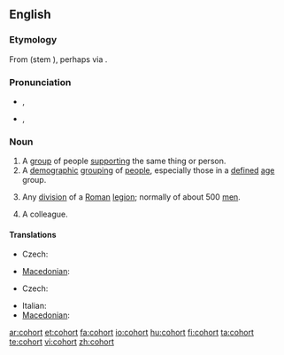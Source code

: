 ==English==
{{wikipedia}}

===Etymology===
From {{etyl|la}} {{term|cohors|lang=la}} (stem {{term|cohort-|lang=la}}), perhaps via {{etyl|fro}} {{term|cohorte|lang=fro}}.

===Pronunciation===
* {{a|UK}} {{IPA|/'kəʊ.hɔː(ɹ)t/}}, {{SAMPA|/"k@U.h@U.hO:(r)t/}}
* {{a|US}} {{IPA|/ˈkoʊ̯.hɔɹt/}}, {{SAMPA|/"koU.hOrt/}}

===Noun===
{{en-noun}}

# A [[group]] of people [[support]]ing the same thing or person.
# A [[demographic]] [[grouping]] of [[people]], especially those in a [[defined]] [[age]] group.
# {{military|history}} Any [[division]] of a [[Roman]] [[legion]]; normally of about 500 [[men]].
# A colleague.

{{rfex}}

====Translations====
{{trans-top|group of people supporting the same thing or person}}
* Czech: {{t-|cs|kohorta|f}}
{{trans-mid}}
* [[Macedonian]]: {{t|mk|истомисленици|m|p|tr=istomislénici|sc=Cyrl}}
{{trans-bottom}}

{{trans-top|demographic grouping of people}}
{{trans-mid}}
{{trans-bottom}}

{{trans-top|division of Roman legion}}
* Czech: {{t-|cs|kohorta|f}}
{{trans-mid}}
* Italian: {{t|it|coorte}}
* [[Macedonian]]: {{t|mk|кохорт|m|tr=kóhort|sc=Cyrl}}
{{trans-bottom}}

[[ar:cohort]]
[[et:cohort]]
[[fa:cohort]]
[[io:cohort]]
[[hu:cohort]]
[[fi:cohort]]
[[ta:cohort]]
[[te:cohort]]
[[vi:cohort]]
[[zh:cohort]]